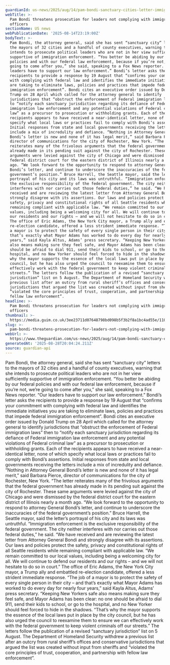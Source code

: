 ```yaml
---
guardianId: us-news/2025/aug/14/pam-bondi-sanctuary-cities-letter-immigration
webTitle: >-
  Pam Bondi threatens prosecution for leaders not complying with immigration
  officers
sectionName: US news
webPublicationDate: '2025-08-14T23:19:00Z'
bodyText: >-
  Pam Bondi, the attorney general, said she has sent “sanctuary city” letters to
  the mayors of 32 cities and a handful of county executives, warning that she
  intends to prosecute political leaders who are not in her view sufficiently
  supportive of immigration enforcement. “You better be abiding by our federal
  policies and with our federal law enforcement, because if you’re not, we’re
  going to come after you,” she said, speaking to a Fox News reporter. “Our
  leaders have to support our law enforcement.” Bondi’s letter asks the
  recipients to provide a response by 19 August that “confirms your commitment
  with complying with federal law and identifies the immediate initiatives you
  are taking to eliminate laws, policies and practices that impede federal
  immigration enforcement”. Bondi cites an executive order issued by Donald
  Trump on 28 April which called for the attorney general to identify
  jurisdictions that “obstruct the enforcement of Federal immigration laws” then
  to “notify each sanctuary jurisdiction regarding its defiance of Federal
  immigration law enforcement and any potential violations of Federal criminal
  law” as a precursor to prosecution or withholding grants. Each of the
  recipients appears to have received a near-identical letter, none of which
  specify what local laws or practices fail to comply with Bondi’s assertions.
  Initial responses from state and local governments receiving the letters
  include a mix of incredulity and defiance. “Nothing in Attorney General
  Bondi’s letter is new and none of it has legal merit,” said Barbara Pierce,
  director of communications for the city of Rochester, New York. “The letter
  reiterates many of the frivolous arguments that the federal government has
  already made in its pending suit against the city of Rochester. These same
  arguments were levied against the city of Chicago and were dismissed by the
  federal district court for the eastern district of Illinois nearly a month
  ago. “We look forward to the opportunity to respond to attorney General
  Bondi’s letter, and continue to underscore the inaccuracies of the federal
  government’s position.” Bruce Harrell, the Seattle mayor, said the letter’s
  portrayal of his city and its laws was untruthful. “Immigration enforcement is
  the exclusive responsibility of the federal government. The city neither
  interferes with nor carries out those federal duties,” he said. “We have
  received and are reviewing the latest letter from Attorney General Bondi and
  strongly disagree with its assertions. Our laws and policies protect the
  safety, privacy and constitutional rights of all Seattle residents while
  remaining compliant with applicable law. “We remain committed to our local
  values, including being a welcoming city for all. We will continue to defend
  our residents and our rights – and we will not hesitate to do so in court.”
  The office of Eric Adams, the New York City mayor, a Trump ally and embattled
  re-election candidate, offered a less strident immediate response. “The job of
  a mayor is to protect the safety of every single person in their city – and
  that’s exactly what Mayor Adams has worked to do every day for nearly four
  years,” said Kayla Altus, Adams’ press secretary. “Keeping New Yorkers safe
  also means making sure they feel safe, and Mayor Adams has been clear: no one
  should be afraid to dial 911, send their kids to school, or go to the
  hospital, and no New Yorker should feel forced to hide in the shadows. “That’s
  why the mayor supports the essence of the local laws put in place by the city
  council, but he has also urged the council to reexamine them to ensure we can
  effectively work with the federal government to keep violent criminals off our
  streets.” The letters follow the publication of a revised “sanctuary
  jurisdiction” list on 5 August. The Department of Homeland Security withdrew a
  previous list after an outcry from rural sheriff’s offices and conservative
  jurisdictions that argued the list was created without input from sheriffs and
  “violated the core principles of trust, cooperation, and partnership with
  fellow law enforcement”.
headline: >-
  Pam Bondi threatens prosecution for leaders not complying with immigration
  officers
thumbnail: >-
  https://media.guim.co.uk/3ee23711d07648798bd098b5f3b2f8a1bc4ad55e/1104_0_8333_6667/500.jpg
slug: >-
  pam-bondi-threatens-prosecution-for-leaders-not-complying-with-immigration-officers
webUrl: >-
  https://www.theguardian.com/us-news/2025/aug/14/pam-bondi-sanctuary-cities-letter-immigration
generatedAt: '2025-08-28T20:04:24.211Z'
source: guardian-api
---
```

Pam Bondi, the attorney general, said she has sent “sanctuary city” letters to the mayors of 32 cities and a handful of county executives, warning that she intends to prosecute political leaders who are not in her view sufficiently supportive of immigration enforcement. “You better be abiding by our federal policies and with our federal law enforcement, because if you’re not, we’re going to come after you,” she said, speaking to a Fox News reporter. “Our leaders have to support our law enforcement.” Bondi’s letter asks the recipients to provide a response by 19 August that “confirms your commitment with complying with federal law and identifies the immediate initiatives you are taking to eliminate laws, policies and practices that impede federal immigration enforcement”. Bondi cites an executive order issued by Donald Trump on 28 April which called for the attorney general to identify jurisdictions that “obstruct the enforcement of Federal immigration laws” then to “notify each sanctuary jurisdiction regarding its defiance of Federal immigration law enforcement and any potential violations of Federal criminal law” as a precursor to prosecution or withholding grants. Each of the recipients appears to have received a near-identical letter, none of which specify what local laws or practices fail to comply with Bondi’s assertions. Initial responses from state and local governments receiving the letters include a mix of incredulity and defiance. “Nothing in Attorney General Bondi’s letter is new and none of it has legal merit,” said Barbara Pierce, director of communications for the city of Rochester, New York. “The letter reiterates many of the frivolous arguments that the federal government has already made in its pending suit against the city of Rochester. These same arguments were levied against the city of Chicago and were dismissed by the federal district court for the eastern district of Illinois nearly a month ago. “We look forward to the opportunity to respond to attorney General Bondi’s letter, and continue to underscore the inaccuracies of the federal government’s position.” Bruce Harrell, the Seattle mayor, said the letter’s portrayal of his city and its laws was untruthful. “Immigration enforcement is the exclusive responsibility of the federal government. The city neither interferes with nor carries out those federal duties,” he said. “We have received and are reviewing the latest letter from Attorney General Bondi and strongly disagree with its assertions. Our laws and policies protect the safety, privacy and constitutional rights of all Seattle residents while remaining compliant with applicable law. “We remain committed to our local values, including being a welcoming city for all. We will continue to defend our residents and our rights – and we will not hesitate to do so in court.” The office of Eric Adams, the New York City mayor, a Trump ally and embattled re-election candidate, offered a less strident immediate response. “The job of a mayor is to protect the safety of every single person in their city – and that’s exactly what Mayor Adams has worked to do every day for nearly four years,” said Kayla Altus, Adams’ press secretary. “Keeping New Yorkers safe also means making sure they feel safe, and Mayor Adams has been clear: no one should be afraid to dial 911, send their kids to school, or go to the hospital, and no New Yorker should feel forced to hide in the shadows. “That’s why the mayor supports the essence of the local laws put in place by the city council, but he has also urged the council to reexamine them to ensure we can effectively work with the federal government to keep violent criminals off our streets.” The letters follow the publication of a revised “sanctuary jurisdiction” list on 5 August. The Department of Homeland Security withdrew a previous list after an outcry from rural sheriff’s offices and conservative jurisdictions that argued the list was created without input from sheriffs and “violated the core principles of trust, cooperation, and partnership with fellow law enforcement”.
